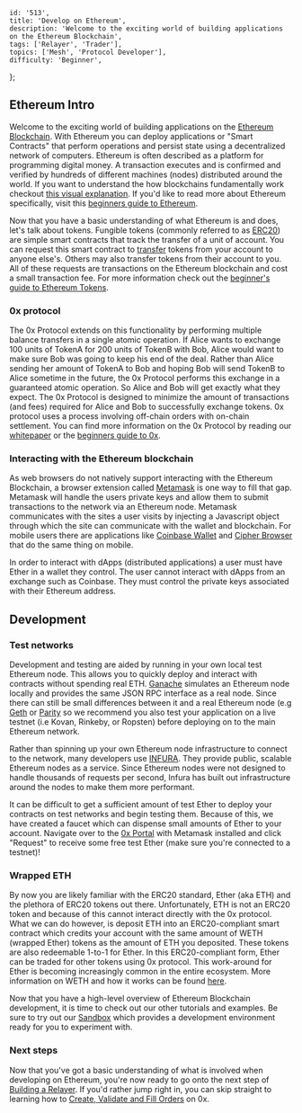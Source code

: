     id: '513',
    title: 'Develop on Ethereum',
    description: 'Welcome to the exciting world of building applications on the Ethereum Blockchain',
    tags: ['Relayer', 'Trader'],
    topics: ['Mesh', 'Protocol Developer'],
    difficulty: 'Beginner',
};

## Ethereum Intro

Welcome to the exciting world of building applications on the [Ethereum Blockchain](https://www.ethereum.org/). With Ethereum you can deploy applications or "Smart Contracts" that perform operations and persist state using a decentralized network of computers. Ethereum is often described as a platform for programming digital money. A transaction executes and is confirmed and verified by hundreds of different machines (nodes) distributed around the world. If you want to understand the how blockchains fundamentally work checkout [this visual explanation](https://anders.com/blockchain/). If you'd like to read more about Ethereum specifically, visit this [beginners guide to Ethereum](https://blog.coinbase.com/a-beginners-guide-to-ethereum-46dd486ceecf).

Now that you have a basic understanding of what Ethereum is and does, let's talk about tokens. Fungible tokens (commonly referred to as [ERC20](https://github.com/ethereum/EIPs/issues/20)) are simple smart contracts that track the transfer of a unit of account. You can request this smart contract to [transfer](https://github.com/OpenZeppelin/zeppelin-solidity/blob/master/contracts/token/ERC20/BasicToken.sol#L31) tokens from your account to anyone else's. Others may also transfer tokens from their account to you. All of these requests are transactions on the Ethereum blockchain and cost a small transaction fee. For more information check out the [beginner's guide to Ethereum Tokens](https://blog.coinbase.com/a-beginners-guide-to-ethereum-tokens-fbd5611fe30b).

### 0x protocol

The 0x Protocol extends on this functionality by performing multiple balance transfers in a single atomic operation. If Alice wants to exchange 100 units of TokenA for 200 units of TokenB with Bob, Alice would want to make sure Bob was going to keep his end of the deal. Rather than Alice sending her amount of TokenA to Bob and hoping Bob will send TokenB to Alice sometime in the future, the 0x Protocol performs this exchange in a guaranteed atomic operation. So Alice and Bob will get exactly what they expect. The 0x Protocol is designed to minimize the amount of transactions (and fees) required for Alice and Bob to successfully exchange tokens. 0x protocol uses a process involving off-chain orders with on-chain settlement. You can find more information on the 0x Protocol by reading our [whitepaper](https://0x.org/pdfs/0x_white_paper.pdf) or the [beginners guide to 0x](https://blog.0xproject.com/a-beginners-guide-to-0x-81d30298a5e0).

### Interacting with the Ethereum blockchain

As web browsers do not natively support interacting with the Ethereum Blockchain, a browser extension called [Metamask](https://metamask.io/) is one way to fill that gap. Metamask will handle the users private keys and allow them to submit transactions to the network via an Ethereum node. Metamask communicates with the sites a user visits by injecting a Javascript object through which the site can communicate with the wallet and blockchain. For mobile users there are applications like [Coinbase Wallet](https://wallet.coinbase.com/) and [Cipher Browser](https://www.cipherbrowser.com/) that do the same thing on mobile.

In order to interact with dApps (distributed applications) a user must have Ether in a wallet they control. The user cannot interact with dApps from an exchange such as Coinbase. They must control the private keys associated with their Ethereum address.

## Development

### Test networks

Development and testing are aided by running in your own local test Ethereum node. This allows you to quickly deploy and interact with contracts without spending real ETH. [Ganache](https://github.com/trufflesuite/ganache) simulates an Ethereum node locally and provides the same JSON RPC interface as a real node. Since there can still be small differences between it and a real Ethereum node (e.g [Geth](https://github.com/ethereum/go-ethereum) or [Parity](https://github.com/paritytech/parity-ethereum) so we recommend you also test your application on a live testnet (i.e Kovan, Rinkeby, or Ropsten) before deploying on to the main Ethereum network.

Rather than spinning up your own Ethereum node infrastructure to connect to the network, many developers use [INFURA](https://infura.io/). They provide public, scalable Ethereum nodes as a service. Since Ethereum nodes were not designed to handle thousands of requests per second, Infura has built out infrastructure around the nodes to make them more performant.

It can be difficult to get a sufficient amount of test Ether to deploy your contracts on test networks and begin testing them. Because of this, we have created a faucet which can dispense small amounts of Ether to your account. Navigate over to the [0x Portal](https://0x.org/portal/balances) with Metamask installed and click "Request" to receive some free test Ether (make sure you're connected to a testnet)!

### Wrapped ETH

By now you are likely familiar with the ERC20 standard, Ether (aka ETH) and the plethora of ERC20 tokens out there. Unfortunately, ETH is not an ERC20 token and because of this cannot interact directly with the 0x protocol. What we can do however, is deposit ETH into an ERC20-compliant smart contract which credits your account with the same amount of WETH (wrapped Ether) tokens as the amount of ETH you deposited. These tokens are also redeemable 1-to-1 for Ether. In this ERC20-compliant form, Ether can be traded for other tokens using 0x protocol. This work-around for Ether is becoming increasingly common in the entire ecosystem. More information on WETH and how it works can be found [here](https://weth.io/).

Now that you have a high-level overview of Ethereum Blockchain development, it is time to check out our other tutorials and examples. Be sure to try out our [Sandbox](https://codesandbox.io/s/1qmjyp7p5j) which provides a development environment ready for you to experiment with.

### Next steps

Now that you've got a basic understanding of what is involved when developing on Ethereum, you're now ready to go onto the next step of [Building a Relayer](/docs/guides/build-a-relayer). If you'd rather jump right in, you can skip straight to learning how to [Create, Validate and Fill Orders](https://0x.org/wiki#Create,-Validate,-Fill-Order) on 0x.
